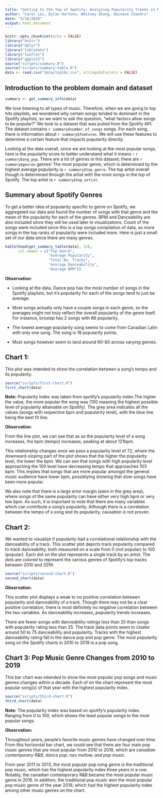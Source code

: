 ```yaml
---
title: "Getting to the Top of Spotify: Analyzing Popularity Trends in Music"
author: "Carol Lei, Dylan Hartono, Whitney Zhang, Dainese Chandra"
date: "5/18/2020"
output: html_document
---
```


```r
knitr::opts_chunk$set(echo = FALSE)
library("knitr")
library("dplyr")
library("lubridate")
library("leaflet")
library("ggplot2")
source("scripts/summary.R")
source("scripts/summary-table.R")
data <- read.csv("data/top10s.csv", stringsAsFactors = FALSE)
```


## Introduction to the problem domain and dataset
```r
summary <- get_summary_info(data)
```
We love listening to all types of music. Therefore, when we are going to top hits playlists, we wondered why certain songs tended to dominant in the Spotify playlists, so we want to ask the question, "what factors allow songs to be popular?" 
We took to a dataset that was pulled from the Spotify API. The dataset contains `r summary$number_of_songs` songs. For each song, there is information about `r summary$features`. We will use these features to determine a certain feature that impacts popularity directly.

Looking at the data overall, since we are looking at the most popular songs, here is the popularity score to better understand what it means -- `r summary$avg_pop`. There are a lot of genres in this dataset; there are `r summary$genres` genres! The most popular genre, which is determined by the highest average popularity is `r summary$top_genre`. The top artist overall though is determined through the artist with the most songs in the top of Spotify. The top artist is `r summary$top_artist`.


## Summary about Spotify Genres
To get a better idea of popularity specific to genre on Spotify, we aggregated our data and found the number of songs with that genre and the mean of the popularity for each of the genres. BPM and Danceability are also included since they will be used later in visualizations. Count of the songs were included since this is a top songs compilation of data, so more songs in the top ranks of popularity were included more. Here is just a small set of our data since there are many genres.

```r
kable(head(get_summary_table(data), 15),
      col.names = c("Top Genre",
                    "Average Popularity",
                    "Total No. Tracks",
                    "Average Danceability",
                    "Average BPM"))
```

**Observation**:

- Looking at the data, Dance pop has the most number of songs in the Spotify playlists, but it's popularity for each of the songs tend to just be average.

- Most songs actually only have a couple songs in each genre, so the averages might not truly reflect the overall popularity of the genre itself. For instance, brostep has 2 songs with 86 popularity.

- The lowest average popularity song seems to come from Canadian Latin with only one song. The song is 18 popularity points.

- Most songs however seem to land around 60-80 across varying genres.

## Chart 1: 

This plot was intended to show the correlation between a song's tempo and its popularity.

```r
source("scripts/first-chart.R")
first_chart(data)
```

**Note:** Popularity index was taken from spotify's popularity index.The higher the value, the more popular the song was (100 meaning the highest possible level of popularity attainable on Spotify). The grey area indicates all the values (songs with respective bpm and popularity level), with the blue line being the best fit line.


**Observation**:

From the line plot, we can see that as as the popularity level of a song increases, the bpm (tempo) increases, peaking at about 121bpm. 

This relationship changes once we pass a popularity level of 72, where the downward-sloping part of the plot shows that the higher the popularity level, the lower the bpm.
We can see that songs with high popularity level approaching the 100 level have decreasing tempo that approaches 103 bpm.
This implies that songs that are more popular amongst
the general music audience have lower bpm, possiblying showing
that slow songs have been more popular.

We also note that there is a large error margin (seen in the grey area), where
songs of the same popularity can have either very high bpm or very low bpm. As
such, it is important to note that there are many variables which can contribute
a song's popularity. Although there is a correlation between the tempo of a song and 
its popularity, causation is not proven.

## Chart 2: 

We wanted to visualize if popularity had a correlational relationship with the danceability of a track. This scatter plot depicts track popularity compared to track danceability, both measured on a scale from 0 (not popular) to 100 (popular). Each dot on the plot represents a single track by an artist. The dots are colored to represent the various genres of Spotify's top tracks between 2010 and 2019. 

```r
source("scripts/second-chart.R")
second_chart(data)
```

**Observation**:

This scatter plot displays a weak to no positive correlation between popularity and danceability of a track. Though there may not be a clear positive correlation, there is most definitely no negative correlation between the two variables. As danceability increases, popularity trends increases. 

There are fewer songs with danceability ratings less than 25 than songs with popularity rating less than 25. The track data points seem to cluster around 50 to 75 danceability and popularity. Tracks with the highest danceability rating fall in the dance pop and pop genre. The most popularity song on the Spotify charts in 2010 to 2019 is a pop song. 


## Chart 3: Pop Music Genre Changes from 2010 to 2019

This bar chart was intended to show the most popular pop songs and music genres changes within a decade. Each of on the chart represent the most popular song(s) of that year with the highest popularity index.
```r
source("scripts/third-chart.R")
third_chart(data)
```

**Note:** The popularity index was based on spotify's popularity index. Ranging from 0 to 100, which shows the least popular songs to the most popular songs.

**Observation:**

Throughtout years, people's favorite music genres have changed over time. From this horizontal bar chart, we could see that there are four main pop music genres 
that are most popular from 2010 to 2019, which are *canadian contemporary R&B, dance pop, neo mellow, and pop music*. 

From year 2011 to 2013, the most popular pop song genre is the traditional pop music, which has the highest popularity index three years in a row. Notably, the canadian contemporary R&B became the most popular music genre in 2016. In addition, the traditional pop music won the most popular pop music genre of the year 2019, which had the highest popularity index among other music genres on the chart.

